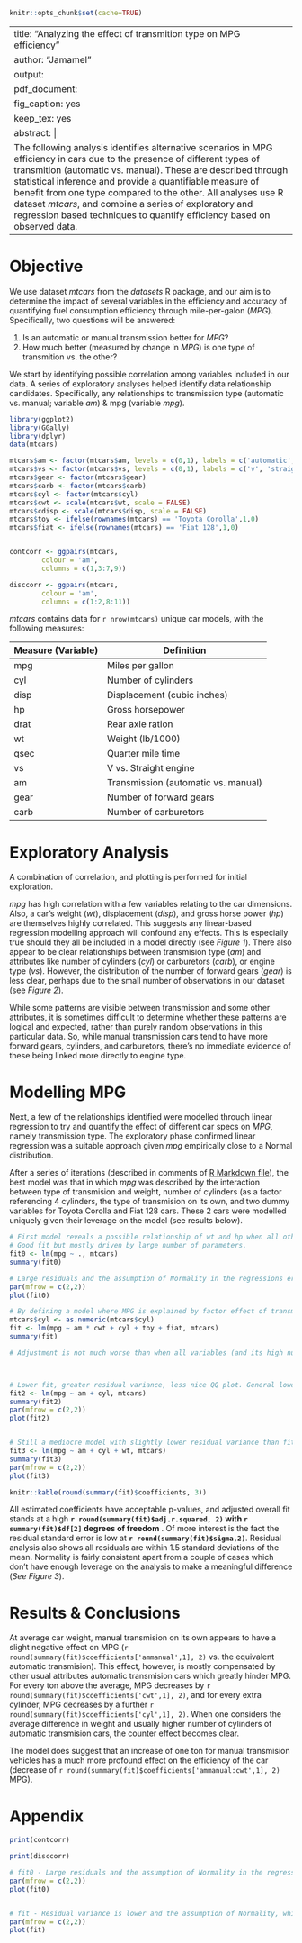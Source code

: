 ```r
knitr::opts_chunk$set(cache=TRUE)
```

---
title: "Analyzing the effect of transmition type on MPG efficiency"
author: "Jamamel"
output:
  pdf_document:
    fig_caption: yes
    keep_tex: yes
abstract: |
  The following analysis identifies alternative scenarios in MPG efficiency in cars due to the presence of different types of transmition (automatic vs. manual). These are described through statistical inference and provide a quantifiable measure of benefit from one type compared to the other. All analyses use R dataset *mtcars*, and combine a series of exploratory and regression based techniques to quantify efficiency based on observed data.
---

# Objective

We use dataset *mtcars* from the *datasets* R package, and our aim is to determine the impact of several variables in the efficiency and accuracy of quantifying fuel consumption efficiency through mile-per-galon (*MPG*). Specifically, two questions will be answered:

1. Is an automatic or manual transmission better for *MPG*?
2. How much better (measured by change in *MPG*) is one type of transmition vs. the other? 

We start by identifying possible correlation among variables included in our data. A series of exploratory analyses helped identify data relationship candidates. Specifically, any relationships to transmission type (automatic vs. manual; variable *am*) & mpg (variable *mpg*). 

```r
library(ggplot2)
library(GGally)
library(dplyr)
data(mtcars)

mtcars$am <- factor(mtcars$am, levels = c(0,1), labels = c('automatic', 'manual'))
mtcars$vs <- factor(mtcars$vs, levels = c(0,1), labels = c('v', 'straight'))
mtcars$gear <- factor(mtcars$gear)
mtcars$carb <- factor(mtcars$carb)
mtcars$cyl <- factor(mtcars$cyl)
mtcars$cwt <- scale(mtcars$wt, scale = FALSE)
mtcars$cdisp <- scale(mtcars$disp, scale = FALSE)
mtcars$toy <- ifelse(rownames(mtcars) == 'Toyota Corolla',1,0)
mtcars$fiat <- ifelse(rownames(mtcars) == 'Fiat 128',1,0)


contcorr <- ggpairs(mtcars,
        colour = 'am',
        columns = c(1,3:7,9))

disccorr <- ggpairs(mtcars,
        colour = 'am',
        columns = c(1:2,8:11))
```

*mtcars* contains data for `r nrow(mtcars)` unique car models, with the following measures:

Measure (Variable) | Definition
- | -
mpg | Miles per gallon
cyl | Number of cylinders
disp | Displacement (cubic inches)
hp | Gross horsepower
drat | Rear axle ration
wt | Weight (lb/1000)
qsec | Quarter mile time
vs | V vs. Straight engine
am | Transmission (automatic vs. manual)
gear | Number of forward gears
carb | Number of carburetors

# Exploratory Analysis

A combination of correlation, and plotting is performed for initial exploration.

*mpg* has high correlation with a few variables relating to the car dimensions. Also, a car's weight (*wt*), displacement (*disp*), and gross horse power (*hp*) are themselves highly correlated. This suggests any linear-based regression modelling approach will confound any effects. This is especially true should they all be included in a model directly (see *Figure 1*). There also appear to be clear relationships between transmision type (*am*) and attributes like number of cylinders (*cyl*) or carburetors (*carb*), or engine type (*vs*). However, the distribution of the number of forward gears (*gear*) is less clear, perhaps due to the small number of observations in our dataset (see *Figure 2*).

While some patterns are visible between transmission and some other attributes, it is sometimes difficult to determine whether these patterns are logical and expected, rather than purely random observations in this particular data. So, while manual transmission cars tend to have more forward gears, cylinders, and carburetors, there's no immediate evidence of these being linked more directly to engine type.

# Modelling MPG

Next, a few of the relationships identified were modelled through linear regression to try and quantify the effect of different car specs on *MPG*, namely transmission type. The exploratory phase confirmed linear regression was a suitable approach given *mpg* empirically close to a Normal distribution.

After a series of iterations (described in comments of [R Markdown file](https://github.com/Jamamel/MotorTrendMPG/blob/master/R/MotorTrendMPG.R)), the best model was that in which *mpg* was described by the interaction between type of transmision and weight, number of cylinders (as a factor referencing 4 cylinders, the type of transmision on its own, and two dummy variables for Toyota Corolla and Fiat 128 cars. These 2 cars were modelled uniquely given their leverage on the model (see results below). 

```r
# First model reveals a possible relationship of wt and hp when all other effects present. 
# Good fit but mostly driven by large number of parameters. 
fit0 <- lm(mpg ~ ., mtcars)
summary(fit0)

# Large residuals and the assumption of Normality in the regressions error terms appears not to be accurate.
par(mfrow = c(2,2))
plot(fit0)

# By defining a model where MPG is explained by factor effect of transmition type and weight along with their interaction. Number of cylinders is also introduced as factor.
mtcars$cyl <- as.numeric(mtcars$cyl)
fit <- lm(mpg ~ am * cwt + cyl + toy + fiat, mtcars)
summary(fit)

# Adjustment is not much worse than when all variables (and its high number of parameters) were used. In addition, all coefficients have low enough standard errors to be acceptable for the author (especially given the low sample size given the complex relationships present and the limitation of tools allowed in this exercise). 



# Lower fit, greater residual variance, less nice QQ plot. General lower accuracy observed.
fit2 <- lm(mpg ~ am + cyl, mtcars)
summary(fit2)
par(mfrow = c(2,2))
plot(fit2)


# Still a mediocre model with slightly lower residual variance than fit2. The rogue group of cars is larger, meaning we don't describe enough patterns with as much consistency.
fit3 <- lm(mpg ~ am + cyl + wt, mtcars)
summary(fit3)
par(mfrow = c(2,2))
plot(fit3)

```

```r
knitr::kable(round(summary(fit)$coefficients, 3))
```

All estimated coefficients have acceptable p-values, and adjusted overall fit stands at a high **`r round(summary(fit)$adj.r.squared, 2)` with `r summary(fit)$df[2]` degrees of freedom** . Of more interest is the fact the residual standard error is low at **`r round(summary(fit)$sigma,2)`**. Residual analysis also shows all residuals are within 1.5 standard deviations of the mean. Normality is fairly consistent apart from a couple of cases which don't have enough leverage on the analysis to make a meaningful difference (*See Figure 3*).

# Results & Conclusions
 
At average car weight, manual transmision on its own appears to have a slight negative effect on MPG (`r round(summary(fit)$coefficients['ammanual',1], 2)` vs. the equivalent automatic transmision). This effect, however, is mostly compensated by other usual attributes automatic transmision cars which greatly hinder MPG. For every ton above the average, MPG decreases by `r round(summary(fit)$coefficients['cwt',1], 2)`, and for every extra cylinder, MPG decreases by a further `r round(summary(fit)$coefficients['cyl',1], 2)`. When one considers the average difference in weight and usually higher number of cylinders of automatic transmision cars, the counter effect becomes clear. 

The model does suggest that an increase of one ton for manual transmision vehicles has a much more profound effect on the efficiency of the car (decrease of `r round(summary(fit)$coefficients['ammanual:cwt',1], 2)` MPG).

\newpage

# Appendix

```r
print(contcorr)
```

```r
print(disccorr)
```

```r
# fit0 - Large residuals and the assumption of Normality in the regressions error terms appears not to be accurate.
par(mfrow = c(2,2))
plot(fit0)


# fit - Residual variance is lower and the assumption of Normality, while not perfect, is better founded. Four cars have a similar patterns that aren't easily isolated with simple linear regression.  However, fit and parsimony of the model were deemed acceptable.
par(mfrow = c(2,2))
plot(fit)
```
